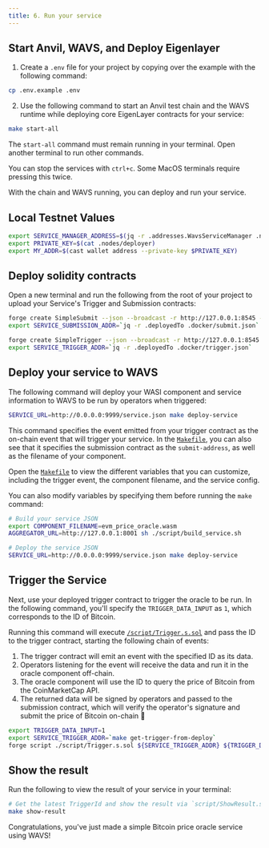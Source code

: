 ```yaml
---
title: 6. Run your service
---
```

<!--docsignore
docsignore-->

## Start Anvil, WAVS, and Deploy Eigenlayer

1. Create a `.env` file for your project by copying over the example with the following command:

```bash
cp .env.example .env
```

2. Use the following command to start an Anvil test chain and the WAVS runtime while deploying core EigenLayer contracts for your service:

```bash docci-background docci-delay-after=15
make start-all
```

<Callout title="Keep WAVS running" type="info">

The `start-all` command must remain running in your terminal. Open another terminal to run other commands.

You can stop the services with `ctrl+c`. Some MacOS terminals require pressing this twice.

</Callout>


With the chain and WAVS running, you can deploy and run your service.

## Local Testnet Values

```bash docci-delay-after=2
export SERVICE_MANAGER_ADDRESS=$(jq -r .addresses.WavsServiceManager .nodes/avs_deploy.json)
export PRIVATE_KEY=$(cat .nodes/deployer)
export MY_ADDR=$(cast wallet address --private-key $PRIVATE_KEY)
```

## Deploy solidity contracts

Open a new terminal and run the following from the root of your project to upload your Service's Trigger and Submission contracts:

```bash docci-delay-per-cmd=2
forge create SimpleSubmit --json --broadcast -r http://127.0.0.1:8545 --private-key "${PRIVATE_KEY}" --constructor-args "${SERVICE_MANAGER_ADDRESS}" > .docker/submit.json
export SERVICE_SUBMISSION_ADDR=`jq -r .deployedTo .docker/submit.json`

forge create SimpleTrigger --json --broadcast -r http://127.0.0.1:8545 --private-key "${PRIVATE_KEY}" > .docker/trigger.json
export SERVICE_TRIGGER_ADDR=`jq -r .deployedTo .docker/trigger.json`
```

## Deploy your service to WAVS

The following command will deploy your WASI component and service information to WAVS to be run by operators when triggered:

```bash docci-ignore (run in the next codeblock)
SERVICE_URL=http://0.0.0.0:9999/service.json make deploy-service
```

This command specifies the event emitted from your trigger contract as the on-chain event that will trigger your service. In the [`Makefile`](https://github.com/Lay3rLabs/wavs-foundry-template/tree/v0.3.0/Makefile#L95-L102), you can also see that it specifies the submission contract as the `submit-address`, as well as the filename of your component.

<Callout title="Customize variables" type="info">

Open the [`Makefile`](https://github.com/Lay3rLabs/wavs-foundry-template/tree/v0.3.0/Makefile#L9-L22) to view the different variables that you can customize, including the trigger event, the component filename, and the service config.

You can also modify variables by specifying them before running the `make` command:

```bash docci-delay-per-cmd=2
# Build your service JSON
export COMPONENT_FILENAME=evm_price_oracle.wasm
AGGREGATOR_URL=http://127.0.0.1:8001 sh ./script/build_service.sh

# Deploy the service JSON
SERVICE_URL=http://0.0.0.0:9999/service.json make deploy-service
```

</Callout>


## Trigger the Service

Next, use your deployed trigger contract to trigger the oracle to be run. In the following command, you'll specify the `TRIGGER_DATA_INPUT` as `1`, which corresponds to the ID of Bitcoin.

Running this command will execute [`/script/Trigger.s.sol`](https://github.com/Lay3rLabs/wavs-foundry-template/tree/v0.3.0/script/Trigger.s.sol) and pass the ID to the trigger contract, starting the following chain of events:

1. The trigger contract will emit an event with the specified ID as its data.
2. Operators listening for the event will receive the data and run it in the oracle component off-chain.
3. The oracle component will use the ID to query the price of Bitcoin from the CoinMarketCap API.
4. The returned data will be signed by operators and passed to the submission contract, which will verify the operator's signature and submit the price of Bitcoin on-chain 🎉


```bash docci-delay-per-cmd=2
export TRIGGER_DATA_INPUT=1
export SERVICE_TRIGGER_ADDR=`make get-trigger-from-deploy`
forge script ./script/Trigger.s.sol ${SERVICE_TRIGGER_ADDR} ${TRIGGER_DATA_INPUT} --sig 'run(string,string)' --rpc-url http://localhost:8545 --broadcast
```

## Show the result

Run the following to view the result of your service in your terminal:

```bash docci-delay-per-cmd=2 docci-output-contains="BTC"
# Get the latest TriggerId and show the result via `script/ShowResult.s.sol`
make show-result
```

Congratulations, you've just made a simple Bitcoin price oracle service using WAVS!
